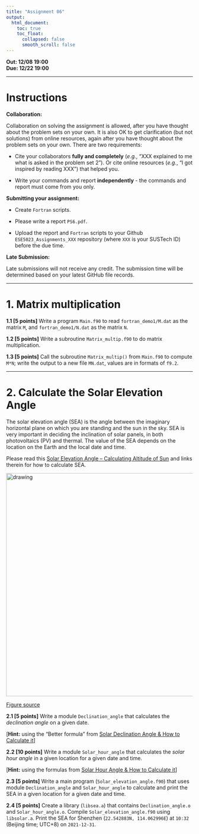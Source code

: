 ---
title: "Assignment 06"
output:
  html_document:
    toc: true
    toc_float:
      collapsed: false
      smooth_scroll: false
---

**Out: 12/08 19:00 **  
**Due: 12/22 19:00 **  

***

# Instructions  

**Collaboration:**  

Collaboration on solving the assignment is allowed, after you have thought about the problem sets on your own. It is also OK to get clarification (but not solutions) from online resources, again after you have thought about the problem sets on your own. There are two requirements: 

* Cite your collaborators **fully and completely** (*e.g.*, "XXX explained to me what is asked in the problem set 2"). Or cite online resources (*e.g.*, "I got inspired by reading XXX") that helped you.

* Write your commands and report **independently** - the commands and report must come from you only.

**Submitting your assignment:**  

* Create `Fortran` scripts. 

* Please write a report `PS6.pdf`. 

* Upload the report and `Fortran` scripts to your Github `ESE5023_Assignments_XXX` repository (where `XXX` is your SUSTech ID) before the due time.

**Late Submission:**   

Late submissions will not receive any credit. The submission time will be determined based on your latest GitHub file records.

***

# 1. Matrix multiplication

**1.1 [5 points]** Write a program `Main.f90` to read `fortran_demo1/M.dat` as the matrix `M`, and  `fortran_demo1/N.dat` as the matrix `N`.

**1.2 [5 points]** Write a subroutine `Matrix_multip.f90` to do matrix multiplication. 

**1.3 [5 points]** Call the subroutine `Matrix_multip()` from `Main.f90` to compute `M*N`; write the output to a new file `MN.dat`, values are in formats of `f9.2`.

***

# 2. Calculate the Solar Elevation Angle

The solar elevation angle (SEA) is the angle between the imaginary horizontal plane on which you are standing and the sun in the sky. SEA is very important in deciding the inclination of solar panels, in both photovoltaics (PV) and thermal. The value of the SEA depends on the location on the Earth and the local date and time.

Please read this [Solar Elevation Angle – Calculating Altitude of Sun](https://solarsena.com/solar-elevation-angle-altitude/) and links therein for how to calculate SEA.

<img src="figs/solar-elevation-angle.png" alt="drawing" width="600"/>  

[Figure source](https://solarsena.com/solar-elevation-angle-altitude/)

**2.1 [5 points]** Write a module `Declination_angle` that calculates the *declination angle* on a given date. 

[**Hint:** using the "Better formula" from [Solar Declination Angle & How to Calculate it](https://solarsena.com/solar-declination-angle-calculator/)]

**2.2 [10 points]** Write a module `Solar_hour_angle` that calculates the *solar hour angle* in a given location for a given date and time.

[**Hint:** using the formulas from [Solar Hour Angle & How to Calculate it](https://solarsena.com/solar-hour-angle-calculator-formula/)]

**2.3 [5 points]** Write a main program (`Solar_elevation_angle.f90`) that uses module `Declination_angle` and `Solar_hour_angle` to calculate and print the SEA in a given location for a given date and time.

**2.4 [5 points]** Create a library (`libsea.a`) that contains `Declination_angle.o` and `Solar_hour_angle.o`. Compile `Solar_elevation_angle.f90` using `libsolar.a`. Print the SEA for Shenzhen (`22.542883N, 114.062996E`) at `10:32` (Beijing time; UTC+8) on `2021-12-31`.
